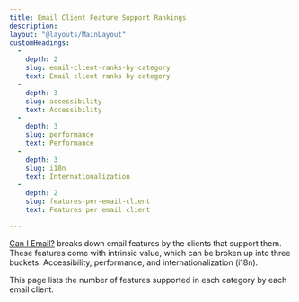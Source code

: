 ```yaml
---
title: Email Client Feature Support Rankings
description:
layout: "@layouts/MainLayout"
customHeadings:
  -
    depth: 2
    slug: email-client-ranks-by-category
    text: Email client ranks by category
  -
    depth: 3
    slug: accessibility
    text: Accessibility
  -
    depth: 3
    slug: performance
    text: Performance
  -
    depth: 3
    slug: i18n
    text: Internationalization
  -
    depth: 2
    slug: features-per-email-client
    text: Features per email client

---
```


[Can I Email?](https://caniemail.com) breaks down email features by the clients that support them. These features come with intrinsic value, which can be broken up into three buckets. Accessibility, performance, and internationalization (i18n).

This page lists the number of features supported in each category by each email client. 

<FeatureRanks />